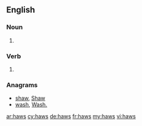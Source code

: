 ==English==

===Noun===
{{head|en|plural}}

# {{plural of|haw|lang=en|nocat=1}}

===Verb===
{{head|en}}

# {{en-third-person singular of|haw}}

===Anagrams===
* [[shaw#English|shaw]], [[Shaw#English|Shaw]]
* [[wash#English|wash]], [[Wash.#English|Wash.]]

[[ar:haws]]
[[cy:haws]]
[[de:haws]]
[[fr:haws]]
[[my:haws]]
[[vi:haws]]